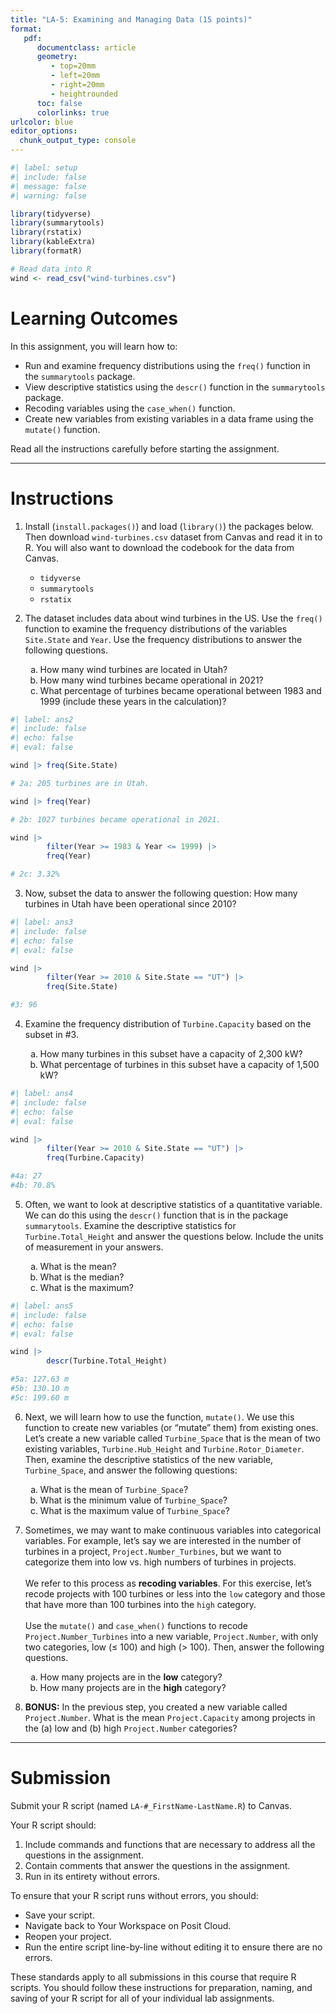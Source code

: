 ```yaml
---
title: "LA-5: Examining and Managing Data (15 points)"
format:
   pdf:
      documentclass: article
      geometry:
         - top=20mm
         - left=20mm
         - right=20mm
         - heightrounded
      toc: false
      colorlinks: true
urlcolor: blue
editor_options: 
  chunk_output_type: console
---
```


```r
#| label: setup
#| include: false
#| message: false
#| warning: false

library(tidyverse)
library(summarytools)
library(rstatix)
library(kableExtra)
library(formatR)

# Read data into R
wind <- read_csv("wind-turbines.csv")

```

# Learning Outcomes

In this assignment, you will learn how to:

-   Run and examine frequency distributions using the `freq()` function in the `summarytools` package.
-   View descriptive statistics using the `descr()` function in the `summarytools` package.
-   Recoding variables using the `case_when()` function.
-   Create new variables from existing variables in a data frame using the `mutate()` function.

::: callout-tip
Read all the instructions carefully before starting the assignment.
:::

------------------------------------------------------------------------

# Instructions

1)  Install (`install.packages()`) and load (`library()`) the packages below. Then download `wind-turbines.csv` dataset from Canvas and read it in to R. You will also want to download the codebook for the data from Canvas.

    -   `tidyverse`
    -   `summarytools`
    -   `rstatix`

2)  The dataset includes data about wind turbines in the US. Use the `freq()` function to examine the frequency distributions of the variables `Site.State` and `Year`. Use the frequency distributions to answer the following questions.

    a)  How many wind turbines are located in Utah?
    b)  How many wind turbines became operational in 2021?
    c)  What percentage of turbines became operational between 1983 and 1999 (include these years in the calculation)?

```r
#| label: ans2
#| include: false
#| echo: false
#| eval: false

wind |> freq(Site.State)

# 2a: 205 turbines are in Utah.

wind |> freq(Year)

# 2b: 1027 turbines became operational in 2021.

wind |> 
        filter(Year >= 1983 & Year <= 1999) |> 
        freq(Year)

# 2c: 3.32%

```

3)  Now, subset the data to answer the following question: How many turbines in Utah have been operational since 2010?

```r
#| label: ans3
#| include: false
#| echo: false
#| eval: false

wind |> 
        filter(Year >= 2010 & Site.State == "UT") |> 
        freq(Site.State)

#3: 96

```

4)  Examine the frequency distribution of `Turbine.Capacity` based on the subset in #3.

    a)  How many turbines in this subset have a capacity of 2,300 kW?
    b)  What percentage of turbines in this subset have a capacity of 1,500 kW?

```r
#| label: ans4
#| include: false
#| echo: false
#| eval: false

wind |> 
        filter(Year >= 2010 & Site.State == "UT") |> 
        freq(Turbine.Capacity)

#4a: 27
#4b: 70.8%

```

5)  Often, we want to look at descriptive statistics of a quantitative variable. We can do this using the `descr()` function that is in the package `summarytools`. Examine the descriptive statistics for `Turbine.Total_Height` and answer the questions below. Include the units of measurement in your answers.

    a)  What is the mean?
    b)  What is the median?
    c)  What is the maximum?

```r
#| label: ans5
#| include: false
#| echo: false
#| eval: false

wind |> 
        descr(Turbine.Total_Height)

#5a: 127.63 m
#5b: 130.10 m
#5c: 199.60 m

```

6)  Next, we will learn how to use the function, `mutate()`. We use this function to create new variables (or "mutate" them) from existing ones. Let's create a new variable called `Turbine_Space` that is the mean of two existing variables, `Turbine.Hub_Height` and `Turbine.Rotor_Diameter`. Then, examine the descriptive statistics of the new variable, `Turbine_Space`, and answer the following questions:

    a)  What is the mean of `Turbine_Space`?
    b)  What is the minimum value of `Turbine_Space`?
    c)  What is the maximum value of `Turbine_Space`?

7)  Sometimes, we may want to make continuous variables into categorical variables. For example, let's say we are interested in the number of turbines in a project, `Project.Number_Turbines`, but we want to categorize them into low vs. high numbers of turbines in projects.\
    \
    We refer to this process as **recoding variables**. For this exercise, let's recode projects with 100 turbines or less into the `low` category and those that have more than 100 turbines into the `high` category.\
    \
    Use the `mutate()` and `case_when()` functions to recode `Project.Number_Turbines` into a new variable, `Project.Number`, with only two categories, low ($\le$ 100) and high ($>$ 100). Then, answer the following questions.

    a)  How many projects are in the **low** category?
    b)  How many projects are in the **high** category?

8)  **BONUS:** In the previous step, you created a new variable called `Project.Number`. What is the mean `Project.Capacity` among projects in the (a) low and (b) high `Project.Number` categories?

------------------------------------------------------------------------

# Submission

Submit your R script (named `LA-#_FirstName-LastName.R`) to Canvas.

Your R script should:

1)  Include commands and functions that are necessary to address all the questions in the assignment.
2)  Contain comments that answer the questions in the assignment.
3)  Run in its entirety without errors.

To ensure that your R script runs without errors, you should:

-   Save your script.
-   Navigate back to Your Workspace on Posit Cloud.
-   Reopen your project.
-   Run the entire script line-by-line without editing it to ensure there are no errors.

::: callout-important
These standards apply to all submissions in this course that require R scripts. You should follow these instructions for preparation, naming, and saving of your R script for all of your individual lab assignments.
:::

